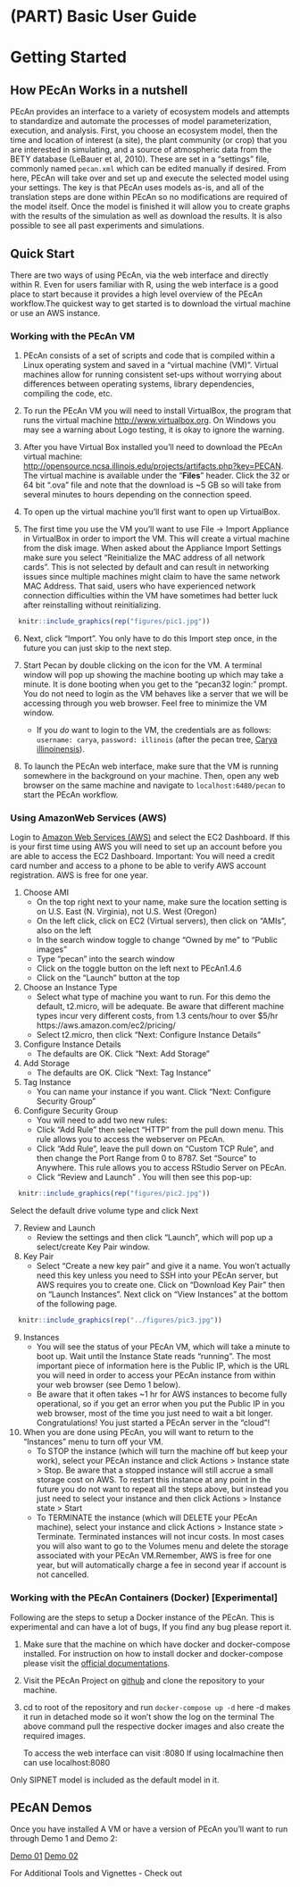 # (PART) Basic User Guide {-}

# Getting Started

## How PEcAn Works in a nutshell

PEcAn provides an interface to a variety of ecosystem models and attempts to standardize and automate the processes of model parameterization, execution, and analysis. First, you choose an ecosystem model, then the time and location of interest (a site), the plant community (or crop) that you are interested in simulating, and a source of atmospheric data from the BETY database (LeBauer et al, 2010). These are set in a "settings" file, commonly named `pecan.xml` which can be edited manually if desired. From here, PEcAn will take over and set up and execute the selected model using your settings. The key is that PEcAn uses models as-is, and all of the translation steps are done within PEcAn so no modifications are required of the model itself. Once the model is finished it will allow you to create graphs with the results of the simulation as well as download the results. It is also possible to see all past experiments and simulations.

## Quick Start

There are two ways of using PEcAn, via the web interface and directly within R. Even for users familiar with R, using the web interface is a good place to start because it provides a high level overview of the PEcAn workflow.The quickest way to get started is to download the virtual machine or use an AWS instance.

### Working with the PEcAn VM

1. PEcAn consists of a set of scripts and code that is compiled within a Linux operating system and saved in a “virtual machine (VM)”. Virtual machines allow for running consistent set-ups without worrying about differences between operating systems, library dependencies, compiling the code, etc.

2. To run the PEcAn VM you will need to install VirtualBox, the program that runs the virtual machine [http://www.virtualbox.org](http://www.virtualbox.org). On Windows you may see a warning about Logo testing, it is okay to ignore the warning.

3. After you have Virtual Box installed you’ll need to download the PEcAn virtual machine: [http://opensource.ncsa.illinois.edu/projects/artifacts.php?key=PECAN](http://opensource.ncsa.illinois.edu/projects/artifacts.php?key=PECAN). The virtual machine is available under the "**Files**" header. Click the 32 or 64 bit ".ova" file and note that the download is ~5 GB so will take from several minutes to hours depending on the connection speed.

4. To open up the virtual machine you'll first want to open up VirtualBox.

5. The first time you use the VM you'll want to use File → Import Appliance in VirtualBox in order to import the VM. This will create a virtual machine from the disk image. When asked about the Appliance Import Settings make sure you select "Reinitialize the MAC address of all network cards". This is not selected by default and can result in networking issues since multiple machines might claim to have the same network MAC Address. That said, users who have experienced network connection difficulties within the VM have sometimes had better luck after reinstalling without reinitializing.

```r
  knitr::include_graphics(rep("figures/pic1.jpg"))
```

6. Next, click “Import”. You only have to do this Import step once, in the future you can just skip to the next step. 	

7. Start Pecan by double clicking on the icon for the VM. A terminal window will pop up showing the machine booting up which may take a minute. It is done booting when you get to the “pecan32 login:” prompt. You do not need to login as the VM behaves like a server that we will be accessing through you web browser. Feel free to minimize the VM window.

    * If you _do_ want to login to the VM, the credentials are as follows: `username: carya`, `password: illinois` (after the pecan tree, [Carya illinoinensis][pecan-wikipedia]).

8. To launch the PEcAn web interface, make sure that the VM is running somewhere in the background on your machine. Then, open any web browser on the same machine and navigate to `localhost:6480/pecan` to start the PEcAn workflow.


### Using AmazonWeb Services (AWS)

Login to [Amazon Web Services (AWS)](http://console.aws.amazon.com/) and select the EC2 Dashboard. If this is your first time using AWS you will need to set up an account before you are able to access the EC2 Dashboard. Important: You will need a credit card number and access to a phone to be able to verify AWS account registration. AWS is free for one year.

1.  Choose AMI
    + On the top right next to your name, make sure the location setting is on U.S. East (N. Virginia), not U.S. West (Oregon)
    +	On the left click, click on EC2 (Virtual servers), then click on “AMIs”, also on the left
    +	In the search window toggle to change “Owned by me” to “Public images”
    +	Type “pecan” into the search window
    +	Click on the toggle button on the left next to PEcAn1.4.6
    +	Click on the “Launch” button at the top
2.	Choose an Instance Type
    +	Select what type of machine you want to run. For this demo the default, t2.micro, will be adequate. Be aware that different machine types incur very different costs, from 1.3 cents/hour to over $5/hr https://aws.amazon.com/ec2/pricing/   
    + Select t2.micro, then click “Next: Configure Instance Details”
3.	Configure Instance Details
    +	The defaults are OK. Click “Next: Add Storage”
4.	Add Storage
    +	The defaults are OK. Click “Next: Tag Instance”
5.	Tag Instance
    +	You can name your instance if you want. Click “Next: Configure Security Group”
6.	Configure Security Group
    +	You will need to add two new rules:
      + Click “Add Rule” then select “HTTP” from the pull down menu. This rule allows you to access the webserver on PEcAn.
      +	Click “Add Rule”, leave the pull down on “Custom TCP Rule”, and then change the Port Range from 0 to 8787. Set “Source” to Anywhere. This rule allows you to access RStudio Server on PEcAn.
    +	Click “Review and Launch”  . You will then see this pop-up:

```r
  knitr::include_graphics(rep("figures/pic2.jpg"))
```    

Select the default drive volume type and click Next

7.  Review and Launch
    +  Review the settings and then click “Launch”, which will pop up a select/create Key Pair window.
8.	Key Pair
    +	Select “Create a new key pair” and give it a name. You won’t actually need this key unless you need to SSH into your PEcAn server, but AWS requires you to create one. Click on “Download Key Pair” then on “Launch Instances”. Next click on “View Instances” at the bottom of the following page.


```r
  knitr::include_graphics(rep("../figures/pic3.jpg"))
```

9.	Instances
    +  You will see the status of your PEcAn VM, which will take a minute to boot up. Wait until the Instance State reads “running”. The most important piece of information here is the Public IP, which is the URL you will need in order to access your PEcAn instance from within your web browser (see Demo 1 below).
    +  Be aware that it often takes ~1 hr for AWS instances to become fully operational, so if you get an error when you put the Public IP in you web browser, most of the time you just need to wait a bit longer.
  Congratulations! You just started a PEcAn server in the “cloud”!

10. When you are done using PEcAn, you will want to return to the “Instances” menu to turn off your VM.
    + To STOP the instance (which will turn the machine off but keep your work), select your PEcAn instance and click Actions > Instance state > Stop. Be aware that a stopped instance will still accrue a small storage cost on AWS. To restart this instance at any point in the future you do not want to repeat all the steps above, but instead you just need to select your instance and then click Actions > Instance state > Start
    +	To TERMINATE the instance (which will DELETE your PEcAn machine), select your instance and click Actions > Instance state > Terminate. Terminated instances will not incur costs. In most cases you will also want to go to the Volumes menu and delete the storage associated with your PEcAn VM.Remember, AWS is free for one year, but will automatically charge a fee in second year if account is not cancelled.


### Working with the PEcAn Containers (Docker) [Experimental]

Following are the steps to setup a Docker instance of the PEcAn. This is experimental and can have a lot of bugs, If you find any bug please report it. 

1. Make sure that the machine on which have docker and docker-compose installed. For instruction on how to install docker and docker-compose please visit the [official documentations](https://docs.docker.com/engine/installation/).

2. Visit the PEcAn Project on [github](https://github.com/PecanProject/pecan/tree/develop) and clone the repository to your machine.

3. cd to root of the repository and run `docker-compose up -d` here -d makes it run in detached mode so it won't show the log on the terminal
    The above command pull the respective docker images and also create the required images.

    To access the web interface can visit <machine-ip>:8080
    If using localmachine then can use localhost:8080

Only SIPNET model is included as the default model in it.

[pecan-wikipedia]: https://en.wikipedia.org/wiki/Pecan

## PEcAN Demos

Once you have installed A VM or have a version of PEcAn you'll want to run through Demo 1 and Demo 2:

[Demo 01](https://pecanproject.github.io/pecan-documentation/tutorials/Demo01.html)
[Demo 02](https://pecanproject.github.io/pecan-documentation/tutorials/Demo02.html)

For Additional Tools and Vignettes - Check out

